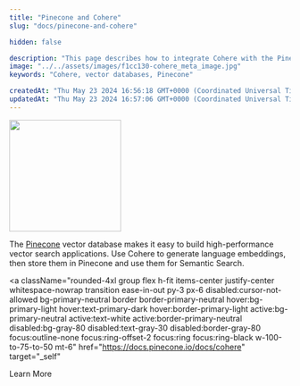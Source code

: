 ```yaml
---
title: "Pinecone and Cohere"
slug: "docs/pinecone-and-cohere"

hidden: false

description: "This page describes how to integrate Cohere with the Pinecone vector database."
image: "../../assets/images/f1cc130-cohere_meta_image.jpg"  
keywords: "Cohere, vector databases, Pinecone"

createdAt: "Thu May 23 2024 16:56:18 GMT+0000 (Coordinated Universal Time)"
updatedAt: "Thu May 23 2024 16:57:06 GMT+0000 (Coordinated Universal Time)"
---
```


<img src="../../../assets/images/4a1ad91-pinecone-logo.svg" width="200px" height="auto" class="light-bg" />

The [Pinecone](https://www.pinecone.io/) vector database makes it easy to build high-performance vector search applications. Use Cohere to generate language embeddings, then store them in Pinecone and use them for Semantic Search.

<a
  className="rounded-4xl group flex h-fit items-center justify-center whitespace-nowrap transition ease-in-out py-3 px-6 disabled:cursor-not-allowed bg-primary-neutral border border-primary-neutral hover:bg-primary-light hover:text-primary-dark hover:border-primary-light active:bg-primary-neutral active:text-white active:border-primary-neutral disabled:bg-gray-80 disabled:text-gray-30 disabled:border-gray-80 focus:outline-none focus:ring-offset-2 focus:ring focus:ring-black w-100-to-75-to-50 mt-6"
  href="https://docs.pinecone.io/docs/cohere"
  target="_self"
>
  <span className="text-sm lg:text-base">Learn More</span>
</a>
